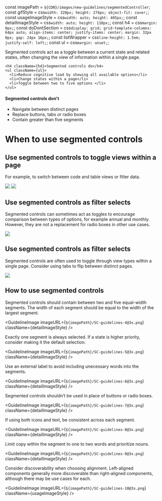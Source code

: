 const imagePath = `${CDN}/images/new-guidelines/segmentedController`;
const gifStyle = css`
  width: 320px;
  height: 274px;
  object-fit: cover;
`;
const usageImageStyle = css`
  width: auto;
  height: 405px;
`;
const detailImageStyle = css`
  width: auto;
  height: 110px;
`;
const h4 = css`
  margin: 0px;
`;
const doDontSection = css`
  display: grid;
  grid-template-columns: 64px auto;
  align-items: center;
  justify-items: center;
  margin: 32px 0px;
  gap: 24px 16px;
`;
const listWrapper = css`
  line-height: 1.5em;
  justify-self: left;
`;
const ul = css`
  margin: unset;
`;

Segmented controls act as a toggle between a current state and related states, often changing the view of information within a single page.

<div className={doDontSection}>
  <IconDo />
  <div className={listWrapper}>
    
    <h4 className={h4}>Segmented controls do</h4>
    <ul className={ul}>
      <li>Reduce cognitive load by showing all available options</li>
      <li>Change states within a page</li>
      <li>Toggle between two to five options </li>
    </ul>
  </div>

  <IconDont />
  <div className={listWrapper}>
    <h4 className={h4}>Segmented controls don't</h4>
    <ul className={ul}>
      <li>Navigate between distinct pages</li>
      <li>Replace buttons, tabs or radio boxes</li>
      <li>Contain greater than five segments </li>
    </ul>
  </div>
</div>

# When to use segmented controls

## Use segmented controls to toggle views within a page

For example, to switch between code and table views or filter data.

<GuidelineImageFrame type="do">
  <img
    src={`${imagePath}/SC-guidelines-GIF-1.gif`}
    className={css`
      ${gifStyle}
    `}
  />
  <img
    src={`${imagePath}/SC-guidelines-GIF-2.gif`}
    className={css`
      ${gifStyle}
      margin-top: -18px;
      width: 314px;
      height: 270px;
    `}
  />
</GuidelineImageFrame>

## Use segmented controls as filter selects

Segmented controls can sometimes act as toggles to encourage comparison between types of options, for example annual and monthly. However, they are not a replacement for radio boxes in other use cases.

<GuidelineImageFrame type="do">
  <img src={`${imagePath}/SC-guidelines-GIF-3.gif`} className={gifStyle} />
</GuidelineImageFrame>

## Use segmented controls as filter selects

Segmented controls are often used to toggle through view types within a single page. Consider using <Link href="component/tabs/guidelines">tabs</Link> to flip between distinct pages.

<GuidelineImageFrame type="dont">
  <img src={`${imagePath}/SC-guidelines-GIF-4.gif`} className={gifStyle} />
</GuidelineImageFrame>

## How to use segmented controls

Segmented controls should contain between two and five equal-width segments. The width of each segment should be equal to the width of the largest segment.

<GuidelineImage
  imageURL={`${imagePath}/SC-guidelines-4@3x.png`}
  className={detailImageStyle}
/>

Exactly one segment is always selected. If a state is higher priority, consider making it the default selection.

<GuidelineImage
  imageURL={`${imagePath}/SC-guidelines-5@3x.png`}
  className={detailImageStyle}
/>

Use an external label to avoid including unecessary words into the segments.

<GuidelineImage
  imageURL={`${imagePath}/SC-guidelines-6@3x.png`}
  className={detailImageStyle}
/>

Segmented controls shouldn’t be used in place of buttons or radio boxes.

<GuidelineImage
  imageURL={`${imagePath}/SC-guidelines-7@3x.png`}
  className={detailImageStyle}
/>

If using both icons and text, be consistent across each segment.

<GuidelineImage
  imageURL={`${imagePath}/SC-guidelines-8@3x.png`}
  className={detailImageStyle}
/>

Limit copy within the segment to one to two words and prioritize nouns.

<GuidelineImage
  imageURL={`${imagePath}/SC-guidelines-9@3x.png`}
  className={detailImageStyle}
/>

Consider discoverability when choosing alignment. Left-aligned components generally more discoverable than right-aligned components, although there may be use cases for each.

<GuidelineImage
  imageURL={`${imagePath}/SC-guidelines-10@3x.png`}
  className={usageImageStyle}
/>
